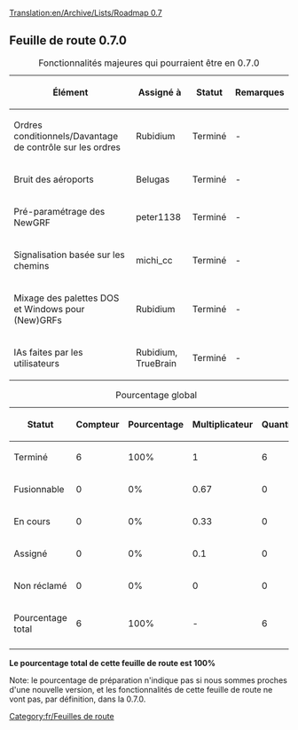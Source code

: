 [[Translation:en/Archive/Lists/Roadmap 0.7]]
{{fr/Historique}}
{{fr/EnteteRoadmap|
precedent=Feuille de route 0.6|
courant=Feuille de route 0.7|
suivant=Feuille de route 1.0|
}}
== Feuille de route 0.7.0 ==

{| border="1"
|+ Fonctionnalités majeures qui pourraient être en 0.7.0
|-
! Élément !! Assigné à !! Statut !! Remarques
|-
|Ordres conditionnels/Davantage de contrôle sur les ordres || Rubidium
!class="checked" | Terminé || -
|-
|Bruit des aéroports || Belugas
!class="checked" | Terminé || -
|-
|Pré-paramétrage des NewGRF || peter1138
!class="checked" | Terminé || -
|-
|Signalisation basée sur les chemins || michi_cc
!class="checked" | Terminé || -
|-
|Mixage des palettes DOS et Windows pour (New)GRFs || Rubidium
!class="checked" | Terminé || -
|-
|IAs faites par les utilisateurs || Rubidium, TrueBrain
!class="checked" | Terminé || -
|}




{| border="1"
|+ Pourcentage global
|-
! Statut !! Compteur !! Pourcentage !! Multiplicateur !! Quantité
|-
!class="checked" | Terminé || 6 || 100% || 1 || 6
|-
!class="wip" | Fusionnable || 0 || 0% || 0.67 || 0
|-
!class="wip" | En cours || 0 || 0% || 0.33 || 0
|-
!class="claimed" | Assigné || 0 || 0% || 0.1 || 0
|-
!class="unclaimed" | Non réclamé || 0 || 0% || 0 || 0
|-
!class="wip" | Pourcentage total 
!class="wip" | 6
!class="wip" | 100% 
!class="wip" | - 
!class="wip" | 6
|-
|}
'''Le pourcentage total de cette feuille de route est 100%'''

Note: le pourcentage de préparation n'indique pas si nous sommes proches d'une nouvelle version, et les fonctionnalités de cette feuille de route ne vont pas, par définition, dans la 0.7.0.
[[Category:fr/Feuilles de route]]